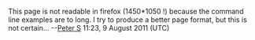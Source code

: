 This page is not readable in firefox (1450*1050 !) because the command line examples are to long.
I try to produce a better page format, but this is not certain... --[[User:Peter S|Peter S]] 11:23, 9 August 2011 (UTC)